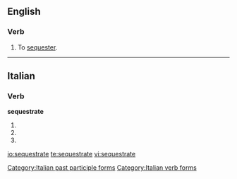 ==English==

===Verb===
{{en-verb|sequestrat|ing}}

# To [[sequester]].

----

==Italian==

===Verb===
'''sequestrate'''

# {{form of|[[second-person|Second-person]] [[plural]] [[present tense]]|sequestrare|lang=Italian}}
# {{form of|Second-person plural [[imperative]]|sequestrare|lang=Italian}}
# {{form of|[[feminine|Feminine]] plural|sequestrato}}

[[Category:Italian past participle forms]]
[[Category:Italian verb forms]]

[[io:sequestrate]]
[[te:sequestrate]]
[[vi:sequestrate]]